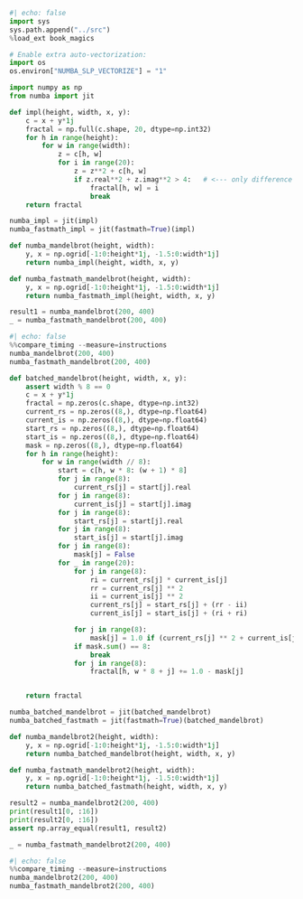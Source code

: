 ```python
#| echo: false
import sys
sys.path.append("../src")
%load_ext book_magics
```


```python
# Enable extra auto-vectorization:
import os
os.environ["NUMBA_SLP_VECTORIZE"] = "1"

import numpy as np
from numba import jit

def impl(height, width, x, y):
    c = x + y*1j
    fractal = np.full(c.shape, 20, dtype=np.int32)
    for h in range(height):
        for w in range(width):
            z = c[h, w]
            for i in range(20):
                z = z**2 + c[h, w]
                if z.real**2 + z.imag**2 > 4:   # <--- only difference from pure Python
                    fractal[h, w] = i
                    break
    return fractal

numba_impl = jit(impl)
numba_fastmath_impl = jit(fastmath=True)(impl)

def numba_mandelbrot(height, width):
    y, x = np.ogrid[-1:0:height*1j, -1.5:0:width*1j]
    return numba_impl(height, width, x, y)

def numba_fastmath_mandelbrot(height, width):
    y, x = np.ogrid[-1:0:height*1j, -1.5:0:width*1j]
    return numba_fastmath_impl(height, width, x, y)

result1 = numba_mandelbrot(200, 400)
_ = numba_fastmath_mandelbrot(200, 400)
```

```python
#| echo: false
%%compare_timing --measure=instructions
numba_mandelbrot(200, 400)
numba_fastmath_mandelbrot(200, 400)
```

```python
def batched_mandelbrot(height, width, x, y):
    assert width % 8 == 0
    c = x + y*1j
    fractal = np.zeros(c.shape, dtype=np.int32)
    current_rs = np.zeros((8,), dtype=np.float64)
    current_is = np.zeros((8,), dtype=np.float64)
    start_rs = np.zeros((8,), dtype=np.float64)
    start_is = np.zeros((8,), dtype=np.float64)
    mask = np.zeros((8,), dtype=np.float64)
    for h in range(height):
        for w in range(width // 8):
            start = c[h, w * 8: (w + 1) * 8]
            for j in range(8):
                current_rs[j] = start[j].real
            for j in range(8):
                current_is[j] = start[j].imag
            for j in range(8):
                start_rs[j] = start[j].real
            for j in range(8):
                start_is[j] = start[j].imag
            for j in range(8):
                mask[j] = False
            for _ in range(20):
                for j in range(8):
                    ri = current_rs[j] * current_is[j]
                    rr = current_rs[j] ** 2
                    ii = current_is[j] ** 2
                    current_rs[j] = start_rs[j] + (rr - ii)
                    current_is[j] = start_is[j] + (ri + ri)

                for j in range(8):
                    mask[j] = 1.0 if (current_rs[j] ** 2 + current_is[j] ** 2) > 4 else mask[j]
                if mask.sum() == 8:
                    break
                for j in range(8):
                    fractal[h, w * 8 + j] += 1.0 - mask[j]


    return fractal

numba_batched_mandelbrot = jit(batched_mandelbrot)
numba_batched_fastmath = jit(fastmath=True)(batched_mandelbrot)

def numba_mandelbrot2(height, width):
    y, x = np.ogrid[-1:0:height*1j, -1.5:0:width*1j]
    return numba_batched_mandelbrot(height, width, x, y)

def numba_fastmath_mandelbrot2(height, width):
    y, x = np.ogrid[-1:0:height*1j, -1.5:0:width*1j]
    return numba_batched_fastmath(height, width, x, y)

result2 = numba_mandelbrot2(200, 400)
print(result1[0, :16])
print(result2[0, :16])
assert np.array_equal(result1, result2)

_ = numba_fastmath_mandelbrot2(200, 400)
```

```python
#| echo: false
%%compare_timing --measure=instructions
numba_mandelbrot2(200, 400)
numba_fastmath_mandelbrot2(200, 400)
```
